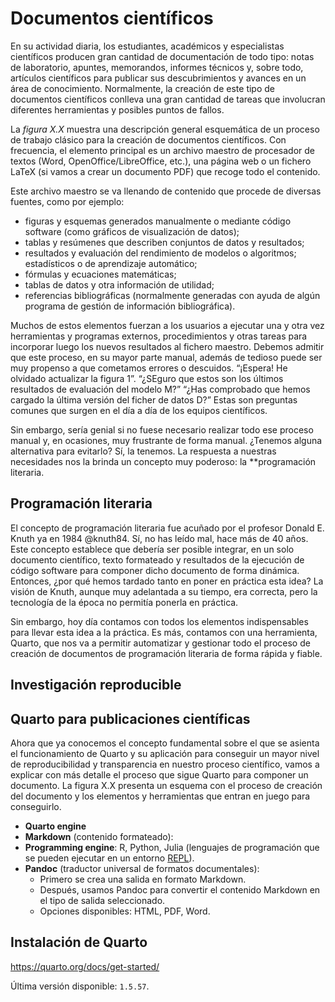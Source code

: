 # Documentos científicos 

En su actividad diaria, los estudiantes, académicos y especialistas
científicos producen gran cantidad de documentación de todo tipo:
notas de laboratorio, apuntes, memorandos, informes técnicos y,
sobre todo, artículos científicos para publicar sus descubrimientos
y avances en un área de conocimiento. Normalmente, la creación de
este tipo de documentos científicos conlleva una gran cantidad
de tareas que involucran diferentes herramientas y posibles puntos
de fallos.

La *figura X.X* muestra una descripción general esquemática de un
proceso de trabajo clásico para la creación de documentos científicos.
Con frecuencia, el elemento principal es un archivo maestro de
procesador de textos (Word, OpenOffice/LibreOffice, etc.), una página
web o un fichero LaTeX (si vamos a crear un documento PDF) que recoge
todo el contenido. 


<!-- FIXME: INSERT FIGURE HERE -->

Este archivo maestro se va llenando de contenido que procede de
diversas fuentes, como por ejemplo:

- figuras y esquemas generados manualmente o mediante código software
(como gráficos de visualización de datos);
- tablas y resúmenes que describen conjuntos de datos y resultados;
- resultados y evaluación del rendimiento de modelos o algoritmos;
estadísticos o de aprendizaje automático;
- fórmulas y ecuaciones matemáticas;
- tablas de datos y otra información de utilidad;
- referencias bibliográficas (normalmente generadas con ayuda de algún
programa de gestión de información bibliográfica).

Muchos de estos elementos fuerzan a los usuarios a ejecutar una y otra
vez herramientas y programas externos, procedimientos y otras tareas para
incorporar luego los nuevos resultados al fichero maestro. Debemos admitir
que este proceso, en su mayor parte manual, además de tedioso puede ser
muy propenso a que cometamos errores o descuidos. "¡Espera! He olvidado
actualizar la figura 1". "¿SEguro que estos son los últimos resultados
de evaluación del modelo M?" "¿Has comprobado que hemos cargado la última
versión del ficher de datos D?" Estas son preguntas comunes que surgen
en el día a día de los equipos científicos.

Sin embargo, sería genial si no fuese necesario realizar todo ese proceso
manual y, en ocasiones, muy frustrante de forma manual. ¿Tenemos alguna
alternativa para evitarlo? Sí, la tenemos. La respuesta a nuestras
necesidades nos la brinda un concepto muy poderoso: la **programación literaria.


## Programación literaria

El concepto de programación literaria fue acuñado por el profesor Donald E. Knuth
ya en 1984 @knuth84. Sí, no has leído mal, hace más de 40 años. Este concepto
establece que debería ser posible integrar, en un solo documento científico,
texto formateado y resultados de la ejecución de código software para componer
dicho documento de forma dinámica. Entonces, ¿por qué hemos tardado tanto en poner
en práctica esta idea? La visión de Knuth, aunque muy adelantada a su tiempo, era
correcta, pero la tecnología de la época no permitía ponerla en práctica.

Sin embargo, hoy día contamos con todos los elementos indispensables para llevar esta
idea a la práctica. Es más, contamos con una herramienta, Quarto, que nos va a permitir
automatizar y gestionar todo el proceso de creación de documentos de programación
literaria de forma rápida y fiable.


## Investigación reproducible

<!-- FIXME: ADD INFO FROM SLIDES ABOUT REPRODUCIBLE RESEARCH AND BIBLIO REFERENCES -->


## Quarto para publicaciones científicas

Ahora que ya conocemos el concepto fundamental sobre el que se asienta el funcionamiento de Quarto
y su aplicación para conseguir un mayor nivel de reproducibilidad y transparencia en nuestro
proceso científico, vamos a explicar con más detalle el proceso que sigue Quarto para
componer un documento. La figura X.X presenta un esquema con el proceso de creación del
documento y los elementos y herramientas que entran en juego para conseguirlo.

<!-- FIXME: INSERT FIGURE HERE -->

- **Quarto engine**
- **Markdown** (contenido formateado):
- **Programming engine**: R, Python, Julia (lenguajes de programación que se pueden ejecutar
en un entorno [REPL](https://en.wikipedia.org/wiki/Read%E2%80%93eval%E2%80%93print_loop)).
- **Pandoc** (traductor universal de formatos documentales):
    - Primero se crea una salida en formato Markdown.
    - Después, usamos Pandoc para convertir el contenido Markdown en el tipo de salida seleccionado.
    - Opciones disponibles: HTML, PDF, Word.

## Instalación de Quarto {#sec-quarto-install}

<https://quarto.org/docs/get-started/>

Última versión disponible: `1.5.57`.